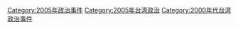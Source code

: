 [[Category:2005年政治事件|Category:2005年政治事件]]
[[Category:2005年台湾政治|Category:2005年台湾政治]]
[[Category:2000年代台湾政治事件|Category:2000年代台湾政治事件]]